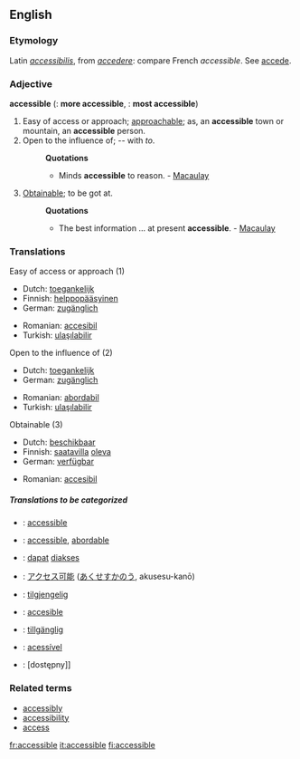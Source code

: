 ==English==

===Etymology===
Latin ''[[accessibilis]]'', from ''[[accedere]]'': compare French ''accessible''. See [[accede]].

===Adjective===
'''accessible'''  ({{compar}}: '''more accessible''', {{superl}}: '''most accessible''')

# Easy of access or approach; [[approachable]]; as, an '''accessible''' town or mountain, an '''accessible''' person.
# Open to the influence of; -- with ''to''.
#:'''Quotations'''
#:*Minds '''accessible''' to reason. - [[Macaulay]]
# [[Obtainable]]; to be got at.
#:'''Quotations'''
#:*The best information ... at present '''accessible'''. - [[Macaulay]]

===Translations===
;Easy of access or approach (1)
{{top}}
*Dutch: [[toegankelijk]]
*Finnish: [[helppopääsyinen]]
*German: [[zugänglich]]
{{mid}}
*Romanian: [[accesibil]]
*Turkish: [[ulaşılabilir]]
{{bottom}}

;Open to the influence of (2)
{{top}}
*Dutch: [[toegankelijk]]
*German: [[zugänglich]]
{{mid}}
*Romanian: [[abordabil]]
*Turkish: [[ulaşılabilir]]
{{bottom}}

;Obtainable (3)
{{top}}
*Dutch: [[beschikbaar]]
*Finnish: [[saatavilla]] [[olla#Finnish|oleva]]
*German: [[verfügbar]]
{{mid}}
*Romanian: [[accesibil]]
{{bottom}}

=====Translations to be categorized=====
{{checktrans}}

*{{ttbc|Catalan}}: [[accessible]]
*{{ttbc|French}}: [[accessible]], [[abordable]]
*{{ttbc|Indonesian}}: [[dapat]] [[akses|diakses]]
*{{ttbc|Japanese}}: [[アクセス可能]] ([[あくせすかのう]], akusesu-kanō)
*{{ttbc|Norwegian}}: [[tilgjengelig]]

*{{ttbc|Spanish}}: [[accesible]]
*{{ttbc|Swedish}}: [[tillgänglig]]
*{{ttbc|Portuguese}}: [[acessível]]
*{{ttbc|Polish}}: [dostępny]]


===Related terms===
* [[accessibly]]
* [[accessibility]]
* [[access]]

[[fr:accessible]]
[[it:accessible]]
[[fi:accessible]]